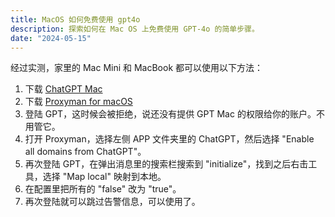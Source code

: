 ```yaml
---
title: MacOS 如何免费使用 gpt4o
description: 探索如何在 Mac OS 上免费使用 GPT-4o 的简单步骤。
date: "2024-05-15"
---
```


经过实测，家里的 Mac Mini 和 MacBook 都可以使用以下方法：

1. 下载 [ChatGPT Mac](https://gpt4oo.vercel.app/gpt4o)
2. 下载 [Proxyman for macOS](https://proxyman.io)
3. 登陆 GPT，这时候会被拒绝，说还没有提供 GPT Mac 的权限给你的账户。不用管它。
4. 打开 Proxyman，选择左侧 APP 文件夹里的 ChatGPT，然后选择 "Enable all domains from ChatGPT"。
5. 再次登陆 GPT，在弹出消息里的搜索栏搜索到 "initialize"，找到之后右击工具，选择 "Map local" 映射到本地。
6. 在配置里把所有的 "false" 改为 "true"。
7. 再次登陆就可以跳过告警信息，可以使用了。
